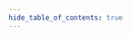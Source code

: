```yaml
---
hide_table_of_contents: true
---
```



<ContributorCard
    name="Abdelhalim Zaki"
    role="DevOps Mentor"
    imageSrc="https://avatars.githubusercontent.com/u/23334080?v=4"
    githubUrl="https://github.com/AhalimZaki"
    linkedinUrl="https://www.linkedin.com/in/abdelhalimzaki/"
/>
